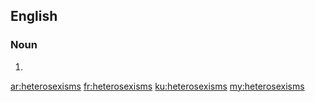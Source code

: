 ==English==

===Noun===
{{head|en|plural}}

# {{plural of|heterosexism|lang=en}}

[[ar:heterosexisms]]
[[fr:heterosexisms]]
[[ku:heterosexisms]]
[[my:heterosexisms]]
